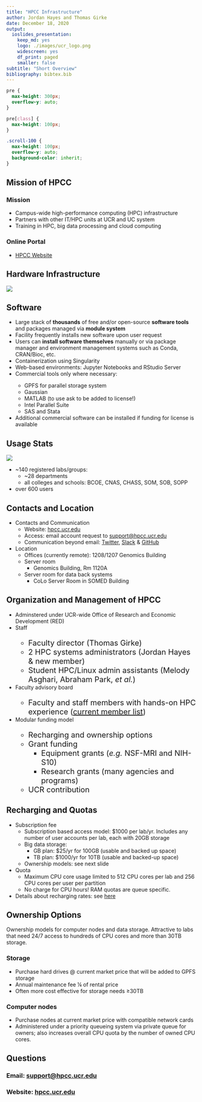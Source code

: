 ```yaml
---
title: "HPCC Infrastructure"
author: Jordan Hayes and Thomas Girke
date: December 18, 2020
output: 
  ioslides_presentation:
    keep_md: yes
    logo: ./images/ucr_logo.png
    widescreen: yes
    df_print: paged
    smaller: false
subtitle: "Short Overview" 
bibliography: bibtex.bib
---
```


<!---
- ioslides manual: 
   https://bookdown.org/yihui/rmarkdown/ioslides-presentation.html

- Compile from command-line
Rscript -e "rmarkdown::render('hpcc_infrastructure.Rmd'); knitr::knit('hpcc_infrastructure.Rmd', tangle=TRUE)"
-->

<!---
  Note: following css chunks are required for scrolling support beyond slide boundaries
-->

<style>
slides > slide {
  overflow-x: auto !important;
  overflow-y: auto !important;
}
</style>

```css
pre {
  max-height: 300px;
  overflow-y: auto;
}

pre[class] {
  max-height: 100px;
}
```

```css
.scroll-100 {
  max-height: 100px;
  overflow-y: auto;
  background-color: inherit;
}
```

## Mission of HPCC {.vcenter}

### Mission

- Campus-wide high-performance computing (HPC) infrastructure
- Partners with other IT/HPC units at UCR and UC system
- Training in HPC, big data processing and cloud computing

### Online Portal

- [HPCC Website](http://hpcc.ucr.edu/)

## Hardware Infrastructure

<img src="https://docs.google.com/drawings/d/e/2PACX-1vTjw-xM8B_-UxlwgYWzaSt07A6S8y7GSPq75sYB0AMQjcOVTdW7pf4SiagrZQ6UMxLxzt1mzbznn3-W/pub?w=955&amp;h=505">

## Software {.smaller}

- Large stack of __thousands__ of free and/or open-source __software tools__ and packages managed via __module system__
- Facility frequently installs new software upon user request
- Users can __install software themselves__ manually or via package manager and environment management systems such as Conda, CRAN/Bioc, etc.
- Containerization using Singularity
- Web-based environments: Jupyter Notebooks and RStudio Server
- Commercial tools only where necessary:
     <span style="font-size: 14px;">
     - GPFS for parallel storage system
     - Gaussian
     - MATLAB (to use ask to be added to license!)
     - Intel Parallel Suite
     - SAS and Stata
     </span>
- Additional commercial software can be installed if funding for license is available

## Usage Stats

<div class="columns-2">
  <img src="https://docs.google.com/drawings/d/e/2PACX-1vRmW_GQ7paFTIAjwlg72AnItS6ULp7RLqL9-r7wH7jZmVpxhi4I6pRRytOF49-OY2FALZrDgsPzgDjd/pub?w=293&amp;h=478">
  
  - ~140 registered labs/groups:
     - ~28 departments 
     - all colleges and schools: BCOE, CNAS, CHASS, SOM, SOB, SOPP
  - over 600 users
</div>

## Contacts and Location 

- Contacts and Communication
   - Website: [hpcc.ucr.edu](https://hpcc.ucr.edu/)
   - Access: email account request to [support@hpcc.ucr.edu](mailto:support@hpcc.ucr.edu)
   - Communication beyond email: [Twitter](https://twitter.com/UCR_HPCC), [Slack](https://ucr-hpcc.slack.com/) & [GitHub](https://github.com/ucr-hpcc)
- Location
   - Offices (currently remote): 1208/1207 Genomics Building
   - Server room
       - Genomics Building, Rm 1120A
   - Server room for data back systems
       - CoLo Server Room in SOMED Building  

## Organization and Management of HPCC

- Adminstered under UCR-wide Office of Research and Economic Development (RED) 
- Staff
  <span style="font-size: 20px;">
    - Faculty director (Thomas Girke)
    - 2 HPC systems administrators (Jordan Hayes & new member)
    - Student HPC/Linux admin assistants (Melody Asghari, Abraham Park, _et al._)
  </span>
- Faculty advisory board
  <span style="font-size: 20px;">
    - Faculty and staff members with hands-on HPC experience ([current member list](https://hpcc.ucr.edu/members.html))
  </span>
- Modular funding model
  <span style="font-size: 20px;">
    - Recharging and ownership options 
    - Grant funding
        - Equipment grants (_e.g._ NSF-MRI and NIH-S10) 
        - Research grants (many agencies and programs)
    - UCR contribution 
  </span>

## Recharging and Quotas

- Subscription fee
   - Subscription based access model: $1000 per lab/yr. Includes any number of user accounts per lab, each with 20GB storage
   - Big data storage:
      - GB plan: $25/yr for 100GB (usable and backed up space)
      - TB plan: $1000/yr for 10TB (usable and backed-up space)
   - Ownership models: see next slide
- Quota
   - Maximum CPU core usage limited to 512 CPU cores per lab and 256 CPU cores per user per partition
   - No charge for CPU hours! RAM quotas are queue specific.
- Details about recharging rates: see [here](http://hpcc.ucr.edu/docs.html)

## Ownership Options

Ownership models for computer nodes and data storage. Attractive to labs that need 24/7 access to hundreds of CPU cores and more than 30TB storage.

### Storage
- Purchase hard drives @ current market price that will be added to GPFS storage
- Annual maintenance fee ¼ of rental price
- Often more cost effective for storage needs ≥30TB 

### Computer nodes
- Purchase nodes at current market price with compatible network cards
- Administered under a priority queueing system via private queue for owners; also increases overall CPU quota by the number of owned CPU cores.

## Questions {.flexbox .vcenter }

### Email: [support@hpcc.ucr.edu](mailto:support@hpcc.ucr.edu)
### Website: [hpcc.ucr.edu](https://hpcc.ucr.edu/)


